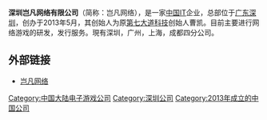 
{{notability unreferenced|time=2014-01-03T15:32:05+00:00}}
{{unreferenced|time=2018-10-27T02:04:55+00:00}}
{{Infobox company
| name = 深圳岂凡网络有限公司
| name_en = Qifun.com Limited
| type = [[私營企業|私營企業]]
| predecessor =
| successor =
| foundation = {{Start date|2013|5|}}
| defunct = <!-- {{End date|YYYY|MM|DD}} -->
| location = {{CHN}}[[广东省|广东省]][[深圳市|深圳市]][[南山区_(深圳市)|南山区]]<br />[[南山科技园|南山科技园]]高新中四道研祥科技大厦8楼A单元
| locations =
| area_served = [[中国大陆|中国大陆]]
| founder = 曹凯
| key_people =
| industry = [[网页游戏|网页游戏]]
| homepage = {{URL|http://www.qifun.com/}}
| slogan =
}}
'''深圳岂凡网络有限公司'''（简称：岂凡网络），是一家[[中国|中国]]IT企业，总部位于[[广东|广东]][[深圳|深圳]]，创办于2013年5月，其创始人为原[[第七大道科技|第七大道科技]]创始人曹凯。目前主要进行网络游戏的研发，发行服务。現有深圳，广州，上海，成都四分公司。

==外部链接==
* [http://www.qifun.com/ 岂凡网络] {{Wayback|url=http://www.qifun.com/ |date=20140103103154 }} 

{{中国大陆电子游戏公司}}
[[Category:中国大陆电子游戏公司|Category:中国大陆电子游戏公司]]
[[Category:深圳公司|Category:深圳公司]]
[[Category:2013年成立的中国公司|Category:2013年成立的中国公司]]

{{China-videogame-company-stub}}